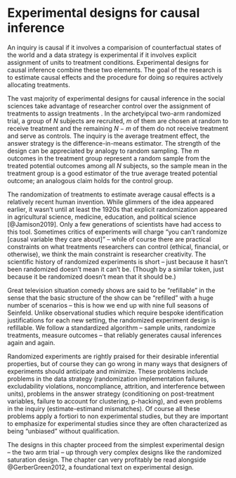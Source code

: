 # Experimental designs for causal inference

An inquiry is causal if it involves a comparision of counterfactual states of the world and a data strategy is experimental if it involves explicit assignment of units to treatment conditions. Experimental designs for causal inference combine these two elements. The goal of the research is to estimate causal effects and the procedure for doing so requires actively allocating treatments. 

The vast majority of experimental designs for causal inference in the social sciences take advantage of researcher control over the assignment of treatments to assign treatments \textit{at random}. In the archetyipcal two-arm randomized trial, a group of $N$ subjects are recruited, $m$ of them are chosen at random to receive treatment and the remaining $N-m$ of them do not receive treatment and serve as controls. The inquiry is the average treatment effect, the answer strategy is the difference-in-means estimator. The strength of the design can be appreciated by analogy to random sampling. The $m$ outcomes in the treatment group represent a random sample from the treated potential outcomes among all $N$ subjects, so the sample mean in the treatment group is a good estimator of the true average treated potential outcome; an analogous claim holds for the control group. 

The randomization of treatments to estimate average causal effects is a relatively recent human invention. While glimmers of the idea appeared earlier, it wasn't until at least the 1920s that explicit randomization appeared in agricultural science, medicine, education, and political science [@Jamison2019]. Only a few generations of scientists have had access to this tool. Sometimes critics of experiments will charge "you can't randomize [causal variable they care about]" -- while of course there are practical constraints on what treatments researchers can control (ethical, financial, or otherwise), we think the main constraint is researcher creativity. The scientific history of randomized experiments is short -- just because it hasn't been randomized \textit{yet} doesn't mean it can't be. (Though by a similar token, just because it \textit{can} be randomized doesn't mean that it should be.)

Great television situation comedy shows are said to be "refillable" in the sense that the basic structure of the show can be "refilled" with a huge number of scenarios -- this is how we end up with nine full seasons of Seinfeld. Unlike observational studies which require bespoke identification justifications for each new setting, the randomized experiment design is refillable. We follow a standardized algorithm -- sample units, randomize treatments, measure outcomes -- that reliably generates causal inferences again and again.

Randomized experiments are rightly praised for their desirable inferential properties, but of course they can go wrong in many ways that designers of experiments should anticipate and minimize. These problems include problems in the data strategy (randomization implementation failures, excludability violations, noncompliance, attrition, and interference between units), problems in the answer strategy (conditioning on post-treatment variables, failure to account for clustering, p-hacking), and even problems in the inquiry (estimate-estimand mismatches). Of course all these problems apply a fortiori to non experimental studies, but they are important to emphasize for experimental studies since they are often characterized as being "unbiased" without qualification.

The designs in this chapter proceed from the simplest experimental design -- the two arm trial -- up through very complex designs like the randomized saturation design. The chapter can very profitably be read alongside @GerberGreen2012, a foundational text on experimental design.